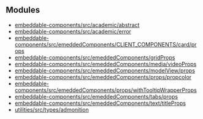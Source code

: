 ## Modules

- [embeddable-components/src/academic/abstract](/embeddable-components.src.academic.abstract.mdx)
- [embeddable-components/src/academic/error](/embeddable-components.src.academic.error.mdx)
- [embeddable-components/src/emeddedComponents/CLIENT_COMPONENTS/card/props](/embeddable-components.src.emeddedComponents.CLIENT_COMPONENTS.card.props.mdx)
- [embeddable-components/src/emeddedComponents/gridProps](/embeddable-components.src.emeddedComponents.gridProps.mdx)
- [embeddable-components/src/emeddedComponents/media/videoProps](/embeddable-components.src.emeddedComponents.media.videoProps.mdx)
- [embeddable-components/src/emeddedComponents/modelView/props](/embeddable-components.src.emeddedComponents.modelView.props.mdx)
- [embeddable-components/src/emeddedComponents/props/propcolor](/embeddable-components.src.emeddedComponents.props.propcolor.mdx)
- [embeddable-components/src/emeddedComponents/props/withTooltipWrapperProps](/embeddable-components.src.emeddedComponents.props.withTooltipWrapperProps.mdx)
- [embeddable-components/src/emeddedComponents/tabs/props](/embeddable-components.src.emeddedComponents.tabs.props.mdx)
- [embeddable-components/src/emeddedComponents/text/titleProps](/embeddable-components.src.emeddedComponents.text.titleProps.mdx)
- [utilities/src/types/admonition](/utilities.src.types.admonition.mdx)
